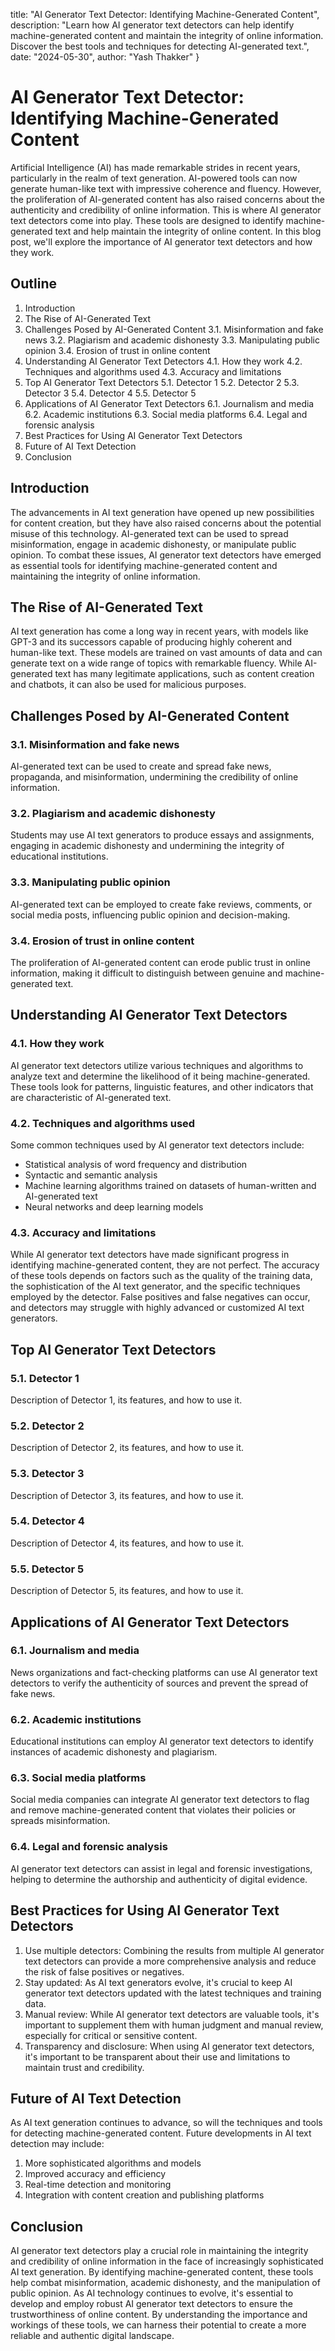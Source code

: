   title: "AI Generator Text Detector: Identifying Machine-Generated Content",
  description: "Learn how AI generator text detectors can help identify machine-generated content and maintain the integrity of online information. Discover the best tools and techniques for detecting AI-generated text.",
  date: "2024-05-30",
  author: "Yash Thakker"
}

# AI Generator Text Detector: Identifying Machine-Generated Content

Artificial Intelligence (AI) has made remarkable strides in recent years, particularly in the realm of text generation. AI-powered tools can now generate human-like text with impressive coherence and fluency. However, the proliferation of AI-generated content has also raised concerns about the authenticity and credibility of online information. This is where AI generator text detectors come into play. These tools are designed to identify machine-generated text and help maintain the integrity of online content. In this blog post, we'll explore the importance of AI generator text detectors and how they work.

## Outline

1. Introduction
2. The Rise of AI-Generated Text
3. Challenges Posed by AI-Generated Content
   3.1. Misinformation and fake news
   3.2. Plagiarism and academic dishonesty
   3.3. Manipulating public opinion
   3.4. Erosion of trust in online content
4. Understanding AI Generator Text Detectors
   4.1. How they work
   4.2. Techniques and algorithms used
   4.3. Accuracy and limitations
5. Top AI Generator Text Detectors
   5.1. Detector 1
   5.2. Detector 2
   5.3. Detector 3
   5.4. Detector 4
   5.5. Detector 5
6. Applications of AI Generator Text Detectors
   6.1. Journalism and media
   6.2. Academic institutions
   6.3. Social media platforms
   6.4. Legal and forensic analysis
7. Best Practices for Using AI Generator Text Detectors
8. Future of AI Text Detection
9. Conclusion

## Introduction

The advancements in AI text generation have opened up new possibilities for content creation, but they have also raised concerns about the potential misuse of this technology. AI-generated text can be used to spread misinformation, engage in academic dishonesty, or manipulate public opinion. To combat these issues, AI generator text detectors have emerged as essential tools for identifying machine-generated content and maintaining the integrity of online information.

## The Rise of AI-Generated Text

AI text generation has come a long way in recent years, with models like GPT-3 and its successors capable of producing highly coherent and human-like text. These models are trained on vast amounts of data and can generate text on a wide range of topics with remarkable fluency. While AI-generated text has many legitimate applications, such as content creation and chatbots, it can also be used for malicious purposes.

## Challenges Posed by AI-Generated Content

### 3.1. Misinformation and fake news
AI-generated text can be used to create and spread fake news, propaganda, and misinformation, undermining the credibility of online information.

### 3.2. Plagiarism and academic dishonesty
Students may use AI text generators to produce essays and assignments, engaging in academic dishonesty and undermining the integrity of educational institutions.

### 3.3. Manipulating public opinion
AI-generated text can be employed to create fake reviews, comments, or social media posts, influencing public opinion and decision-making.

### 3.4. Erosion of trust in online content
The proliferation of AI-generated content can erode public trust in online information, making it difficult to distinguish between genuine and machine-generated text.

## Understanding AI Generator Text Detectors

### 4.1. How they work
AI generator text detectors utilize various techniques and algorithms to analyze text and determine the likelihood of it being machine-generated. These tools look for patterns, linguistic features, and other indicators that are characteristic of AI-generated text.

### 4.2. Techniques and algorithms used
Some common techniques used by AI generator text detectors include:
- Statistical analysis of word frequency and distribution
- Syntactic and semantic analysis
- Machine learning algorithms trained on datasets of human-written and AI-generated text
- Neural networks and deep learning models

### 4.3. Accuracy and limitations
While AI generator text detectors have made significant progress in identifying machine-generated content, they are not perfect. The accuracy of these tools depends on factors such as the quality of the training data, the sophistication of the AI text generator, and the specific techniques employed by the detector. False positives and false negatives can occur, and detectors may struggle with highly advanced or customized AI text generators.

## Top AI Generator Text Detectors

### 5.1. Detector 1
Description of Detector 1, its features, and how to use it.

### 5.2. Detector 2
Description of Detector 2, its features, and how to use it.

### 5.3. Detector 3
Description of Detector 3, its features, and how to use it.

### 5.4. Detector 4
Description of Detector 4, its features, and how to use it.

### 5.5. Detector 5
Description of Detector 5, its features, and how to use it.

## Applications of AI Generator Text Detectors

### 6.1. Journalism and media
News organizations and fact-checking platforms can use AI generator text detectors to verify the authenticity of sources and prevent the spread of fake news.

### 6.2. Academic institutions
Educational institutions can employ AI generator text detectors to identify instances of academic dishonesty and plagiarism.

### 6.3. Social media platforms
Social media companies can integrate AI generator text detectors to flag and remove machine-generated content that violates their policies or spreads misinformation.

### 6.4. Legal and forensic analysis
AI generator text detectors can assist in legal and forensic investigations, helping to determine the authorship and authenticity of digital evidence.

## Best Practices for Using AI Generator Text Detectors

1. Use multiple detectors: Combining the results from multiple AI generator text detectors can provide a more comprehensive analysis and reduce the risk of false positives or negatives.
2. Stay updated: As AI text generators evolve, it's crucial to keep AI generator text detectors updated with the latest techniques and training data.
3. Manual review: While AI generator text detectors are valuable tools, it's important to supplement them with human judgment and manual review, especially for critical or sensitive content.
4. Transparency and disclosure: When using AI generator text detectors, it's important to be transparent about their use and limitations to maintain trust and credibility.

## Future of AI Text Detection

As AI text generation continues to advance, so will the techniques and tools for detecting machine-generated content. Future developments in AI text detection may include:

1. More sophisticated algorithms and models
2. Improved accuracy and efficiency
3. Real-time detection and monitoring
4. Integration with content creation and publishing platforms

## Conclusion

AI generator text detectors play a crucial role in maintaining the integrity and credibility of online information in the face of increasingly sophisticated AI text generation. By identifying machine-generated content, these tools help combat misinformation, academic dishonesty, and the manipulation of public opinion. As AI technology continues to evolve, it's essential to develop and employ robust AI generator text detectors to ensure the trustworthiness of online content. By understanding the importance and workings of these tools, we can harness their potential to create a more reliable and authentic digital landscape.